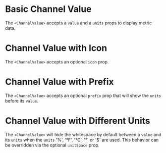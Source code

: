 
# Basic Channel Value

The `<ChannelValue>` accepts a `value` and a `units` props to display metric data.

<BasicChannelValue />

# Channel Value with Icon

The `<ChannelValue>` accepts an optional `icon` prop.

<ChannelValueWithIcon />

# Channel Value with Prefix

The `<ChannelValue>` accepts an optional `prefix` prop that will show the `units` before its `value`.

<ChannelValueWithPrefix />

# Channel Value with Different Units

The `<ChannelValue>` will hide the whitespace by default between a `value` and its `units` when the `units` '%', '°F', '°C', '°' or '$' are used. This behavior can be overridden via the optional `unitSpace` prop.

<ChannelValueWithDifferentUnits />
